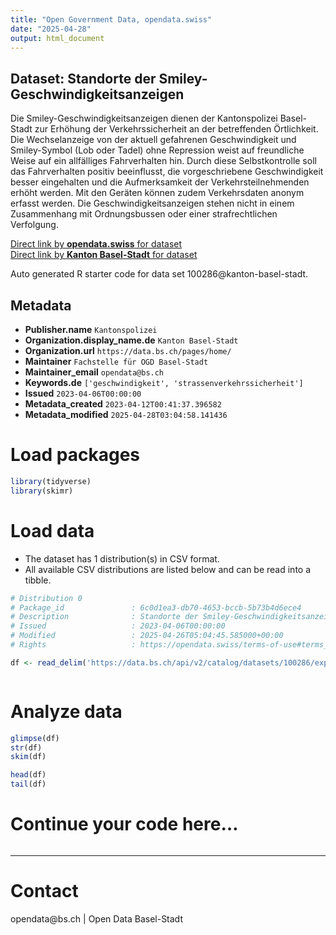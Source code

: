 ```yaml
---
title: "Open Government Data, opendata.swiss"
date: "2025-04-28"
output: html_document
---
```


## Dataset: Standorte der Smiley-Geschwindigkeitsanzeigen

Die Smiley-Geschwindigkeitsanzeigen dienen der Kantonspolizei Basel-Stadt zur Erhöhung der Verkehrssicherheit an der betreffenden Örtlichkeit. Die Wechselanzeige von der aktuell gefahrenen Geschwindigkeit und Smiley-Symbol (Lob oder Tadel) ohne Repression weist auf freundliche Weise auf ein allfälliges Fahrverhalten hin. Durch diese Selbstkontrolle soll das Fahrverhalten positiv beeinflusst, die vorgeschriebene Geschwindigkeit besser eingehalten und die Aufmerksamkeit der Verkehrsteilnehmenden erhöht werden. Mit den Geräten können zudem Verkehrsdaten anonym erfasst werden. Die Geschwindigkeitsanzeigen stehen nicht in einem Zusammenhang mit Ordnungsbussen oder einer strafrechtlichen Verfolgung.

[Direct link by **opendata.swiss** for dataset](https://opendata.swiss/de/dataset/standorte-der-smiley-geschwindigkeitsanzeigen)<br>
[Direct link by **Kanton Basel-Stadt** for dataset](https://data.bs.ch/explore/dataset/100286/)

Auto generated R starter code for data set 100286@kanton-basel-stadt.

## Metadata

- **Publisher.name** `Kantonspolizei`
- **Organization.display_name.de** `Kanton Basel-Stadt`
- **Organization.url** `https://data.bs.ch/pages/home/`
- **Maintainer** `Fachstelle für OGD Basel-Stadt`
- **Maintainer_email** `opendata@bs.ch`
- **Keywords.de** `['geschwindigkeit', 'strassenverkehrssicherheit']`
- **Issued** `2023-04-06T00:00:00`
- **Metadata_created** `2023-04-12T00:41:37.396582`
- **Metadata_modified** `2025-04-28T03:04:58.141436`


# Load packages

```r

library(tidyverse)
library(skimr)

```

# Load data

-   The dataset has 1 distribution(s) in CSV format.
-   All available CSV distributions are listed below and can be read into a tibble.

```r

# Distribution 0
# Package_id               : 6c0d1ea3-db70-4653-bccb-5b73b4d6ece4
# Description              : Standorte der Smiley-Geschwindigkeitsanzeigen (csv)
# Issued                   : 2023-04-06T00:00:00
# Modified                 : 2025-04-26T05:04:45.585000+00:00
# Rights                   : https://opendata.swiss/terms-of-use#terms_by

df <- read_delim('https://data.bs.ch/api/v2/catalog/datasets/100286/exports/csv?use_labels=true')



```

# Analyze data

```r

glimpse(df)
str(df)
skim(df)

head(df)
tail(df)

```

# Continue your code here...

```r

```

------------------------------------------------------------------------

# Contact

opendata@bs.ch | Open Data Basel-Stadt
